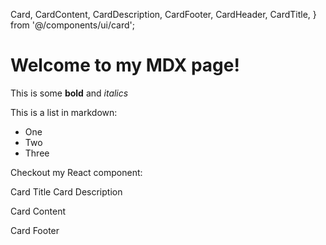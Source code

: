   Card,
  CardContent,
  CardDescription,
  CardFooter,
  CardHeader,
  CardTitle,
} from '@/components/ui/card';

# Welcome to my MDX page!

This is some **bold** and _italics_

This is a list in markdown:

- One
- Two
- Three

Checkout my React component:

<Card>
  <CardHeader>
    <CardTitle>Card Title</CardTitle>
    <CardDescription>Card Description</CardDescription>
  </CardHeader>
  <CardContent>
    <p>Card Content</p>
  </CardContent>
  <CardFooter>
    <p>Card Footer</p>
  </CardFooter>
</Card>
